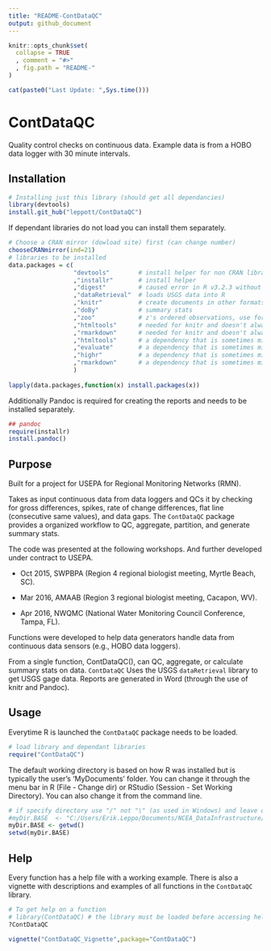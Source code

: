 ```yaml
---
title: "README-ContDataQC"
output: github_document
---
```


<!-- README.md is generated from README.Rmd. Please edit that file -->

```r
knitr::opts_chunk$set(
  collapse = TRUE
  , comment = "#>"
  , fig.path = "README-"
)
```

```r
cat(paste0("Last Update: ",Sys.time()))
```

# ContDataQC
Quality control checks on continuous data.  Example data is from a HOBO data logger with 30 minute intervals.

Installation
-----------------
```r
# Installing just this library (should get all dependancies)
library(devtools) 
install.git_hub("leppott/ContDataQC")
```

If dependant libraries do not load you can install them separately.

```r
# Choose a CRAN mirror (dowload site) first (can change number)
chooseCRANmirror(ind=21) 
# libraries to be installed
data.packages = c(                  
                  "devtools"        # install helper for non CRAN libraries
                  ,"installr"       # install helper
                  ,"digest"         # caused error in R v3.2.3 without it
                  ,"dataRetrieval"  # loads USGS data into R
                  ,"knitr"          # create documents in other formats (e.g., PDF or Word)
                  ,"doBy"           # summary stats
                  ,"zoo"            # z's ordered observations, use for rolling sd calc
                  ,"htmltools"      # needed for knitr and doesn't always install properly with Pandoc
                  ,"rmarkdown"      # needed for knitr and doesn't always install properly with Pandoc
                  ,"htmltools"      # a dependency that is sometimes missed.
                  ,"evaluate"       # a dependency that is sometimes missed.
                  ,"highr"          # a dependency that is sometimes missed.
                  ,"rmarkdown"      # a dependency that is sometimes missed.
                  )
                  
lapply(data.packages,function(x) install.packages(x))
```

Additionally Pandoc is required for creating the reports and needs to be installed separately.

```r
## pandoc
require(installr)
install.pandoc()
```

Purpose
--------------
Built for a project for USEPA for Regional Monitoring Networks (RMN).

Takes as input continuous data from data loggers and QCs it by checking for gross differences, spikes, rate of change differences, flat line (consecutive same values), and data gaps.  The `ContDataQC` package provides a organized workflow to QC, aggregate, partition, and generate summary stats.

The code was presented at the following workshops. And further developed under contract to USEPA.

* Oct 2015, SWPBPA (Region 4 regional biologist meeting, Myrtle Beach, SC).

* Mar 2016, AMAAB (Region 3 regional biologist meeting, Cacapon, WV).

* Apr 2016, NWQMC (National Water Monitoring Council Conference, Tampa, FL).

Functions were developed to help data generators handle data from continuous data sensors (e.g., HOBO data loggers).

From a single function, ContDataQC(), can QC, aggregate, or calculate summary stats on data.  `ContDataQC` Uses the USGS `dataRetrieval` library to get USGS gage data.  Reports are generated in Word (through the use of knitr and Pandoc).

Usage
------------
Everytime R is launched the `ContDataQC` package needs to be loaded.
```r
# load library and dependant libraries
require("ContDataQC")
```

The default working directory is based on how R was installed but is typically the user's 'MyDocuments' folder.  You can change it through the menu bar in R (File - Change dir) or RStudio (Session - Set Working Directory).  You can also change it from the command line.

```r
# if specify directory use "/" not "\" (as used in Windows) and leave off final "/" (example below).
#myDir.BASE  <- "C:/Users/Erik.Leppo/Documents/NCEA_DataInfrastructure/Erik"
myDir.BASE <- getwd()
setwd(myDir.BASE)
```


Help
------------
Every function has a help file with a working example.  There is also a vignette with descriptions and examples of all functions in the `ContDataQC` library.

```r
# To get help on a function
# library(ContDataQC) # the library must be loaded before accessing help
?ContDataQC
```

```r
vignette("ContDataQC_Vignette",package="ContDataQC")
```

